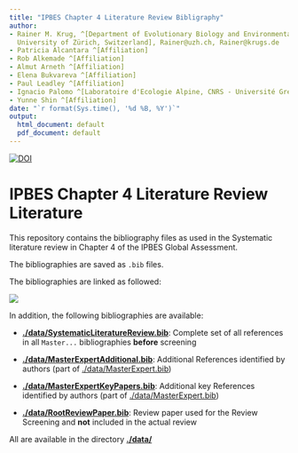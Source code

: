 ```yaml
---
title: "IPBES Chapter 4 Literature Review Bibligraphy"
author:
- Rainer M. Krug, ^[Department of Evolutionary Biology and Environmental Studies,
  University of Zürich, Switzerland], Rainer@uzh.ch, Rainer@krugs.de
- Patricia Alcantara ^[Affiliation]
- Rob Alkemade ^[Affiliation]
- Almut Arneth ^[Affiliation]
- Elena Bukvareva ^[Affiliation]
- Paul Leadley ^[Affiliation]
- Ignacio Palomo ^[Laboratoire d'Ecologie Alpine, CNRS - Université Grenoble Alps, Grenoble Cedex 9, France] ^[Basque Centre for Climate Change (BC3), Leioa, Spain]
- Yunne Shin ^[Affiliation]
date: "`r format(Sys.time(), '%d %B, %Y')`"
output: 
  html_document: default
  pdf_document: default
---
```


[![DOI](https://zenodo.org/badge/DOI/10.5281/zenodo.3603072.svg)](https://doi.org/10.5281/zenodo.3603072)

# IPBES Chapter 4 Literature Review Literature

This repository contains the bibliography files as used in the Systematic literature review in Chapter 4 of the IPBES Global Assessment.

The bibliographies are saved as `.bib` files. 

The bibliographies are linked as followed:

![](./figs/roses_flowchart.svg)

In addition, the following bibliographies are available:

* **[./data/SystematicLiteratureReview.bib](./data/SystematicLiteratureReview.bib)**: Complete set of all references in all `Master...` bibliographies **before** screening

* **[./data/MasterExpertAdditional.bib](./data/MasterExpertAdditional.bib)**: Additional References identified by authors (part of [./data/MasterExpert.bib](/data/MasterExpert.bib))
* **[./data/MasterExpertKeyPapers.bib](./data/MasterExpertKeyPapers.bib)**: Additional key References identified by authors (part of [./data/MasterExpert.bib](/data/MasterExpert.bib))

* **[./data/RootReviewPaper.bib](./data/RootReviewPaper.bib)**: Review paper used for the Review Screening and **not** included in the actual review

All are available in the directory **[./data/](./data/)**

<!-- 

## 1. Raw results from Systematic Literature Search (SLR)
* **[./data/raw_WoS.bib](./data/raw_WoS.bib)**: References returned from the Web of Science SLR 
* **[./data/raw_Scopus.bib](./data/raw_Scopus.bib)**: References returned from the Scopus SLR 
* **[./data/raw_Scopus_WoS_merged.bib](./data/raw_Scopus_WoS_merged.bib)**: Merged and duplicates removed from SLRs



### 2.1. Master SLR
* **[./data/MasterSystematic.bib](./data/MasterSystematic.bib)**: References from SLR after date screening

### 2.2. Master experts
* **[./data/MasterPaperTrail.bib](./data/MasterPaperTrail.bib)**: References from the Paper Trail Search based on Root Review Papers
* **[./data/MasterExpert.bib](/data/MasterExpert.bib)**: Combined `MasterExpertAdditional` and `MasterExpertKeyPapers`

### 

## 3. Relevant paper from Search
* **[./data/MasterSystematicRelevant.bib](./data/MasterSystematicRelevant.bib)**: References from search

## 4. Reviewed References
* **[./data/Done.bib](./data/Done.bib)**

### 4.1. Reviewed references split by source
* **[./data/MasterSystematicReviewed.bib](./data/MasterSystematicReviewed.bib)**
* **[./data/MasterPaperTrailReviewed.bib](./data/MasterPaperTrailReviewed.bib)**
* **[./data/MasterExpertReviewed.bib](./data/MasterExpertReviewed.bib)**

 -->
